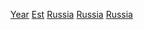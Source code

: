 {{Commons category|Establishments in Russia by year}}

[[Category:俄羅斯建立|Year]]
[[Category:依年份劃分的俄羅斯|Est]]
[[Category:各年歐洲建立|Russia]]
[[Category:各国各年建立|Russia]]
[[Category:各年亞洲建立|Russia]]